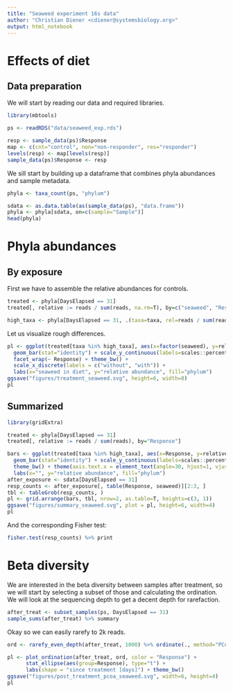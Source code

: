 ```yaml
---
title: "Seaweed experiment 16s data"
author: "Christian Diener <cdiener@systemsbiology.org>"
output: html_notebook
---
```


# Effects of diet

## Data preparation

We will start by reading our data and required libraries.

```r
library(mbtools)

ps <- readRDS("data/seaweed_exp.rds")

resp <- sample_data(ps)$Response
map <- c(cnt="control", non="non-responder", res="responder")
levels(resp) <- map[levels(resp)]
sample_data(ps)$Response <- resp
```

We sill start by building up a dataframe that combines phyla abundances and sample metadata.

```r
phyla <- taxa_count(ps, "phylum")

sdata <- as.data.table(as(sample_data(ps), "data.frame"))
phyla <- phyla[sdata, on=c(sample="Sample")]
head(phyla)
```

# Phyla abundances

## By exposure

First we have to assemble the relative abundances for controls.

```r
treated <- phyla[DaysElapsed == 31]
treated[, relative := reads / sum(reads, na.rm=T), by=c("seaweed", "Response")]

high_taxa <- phyla[DaysElapsed == 31, .(taxa=taxa, rel=reads / sum(reads)), by="sample"][rel > 1e-3, unique(taxa)] 
```

Let us visualize rough differences.

```r
pl <- ggplot(treated[taxa %in% high_taxa], aes(x=factor(seaweed), y=relative, fill=taxa)) + 
  geom_bar(stat="identity") + scale_y_continuous(labels=scales::percent) +
  facet_wrap(~ Response) + theme_bw() +
  scale_x_discrete(labels = c("without", "with")) +
  labs(x="seaweed in diet", y="relative abundance", fill="phylum")
ggsave("figures/treatment_seaweed.svg", height=6, width=8)
pl
```

## Summarized

```r
library(gridExtra)

treated <- phyla[DaysElapsed == 31]
treated[, relative := reads / sum(reads), by="Response"]

bars <- ggplot(treated[taxa %in% high_taxa], aes(x=Response, y=relative, fill=taxa)) + 
  geom_bar(stat="identity") + scale_y_continuous(labels=scales::percent) +
  theme_bw() + theme(axis.text.x = element_text(angle=30, hjust=1, vjust=1)) +
  labs(x="", y="relative abundance", fill="phylum")
after_exposure <- sdata[DaysElapsed == 31]
resp_counts <- after_exposure[, table(Response, seaweed)][2:3, ]
tbl <- tableGrob(resp_counts, )
pl <- grid.arrange(bars, tbl, nrow=2, as.table=T, heights=c(3, 1))
ggsave("figures/summary_seaweed.svg", plot = pl, height=6, width=4)
pl
```

And the corresponding Fisher test:

```r
fisher.test(resp_counts) %>% print
```

# Beta diversity

We are interested in the beta diversity between samples after treatment, so we will start by selecting a subset of those
and calculating the ordination. We will look at the sequencing depth to get a decent depth for rarefaction.

```r
after_treat <- subset_samples(ps, DaysElapsed == 31)
sample_sums(after_treat) %>% summary
```

Okay so we can easily rarefy to 2k reads.

```r
ord <- rarefy_even_depth(after_treat, 1000) %>% ordinate(., method="PCoA", distance = "bray")

pl <- plot_ordination(after_treat, ord, color = "Response") +
      stat_ellipse(aes(group=Response), type="t") +
      labs(shape = "since treatment [days]") + theme_bw()
ggsave("figures/post_treatment_pcoa_seaweed.svg", width=6, height=4)
pl  
```
